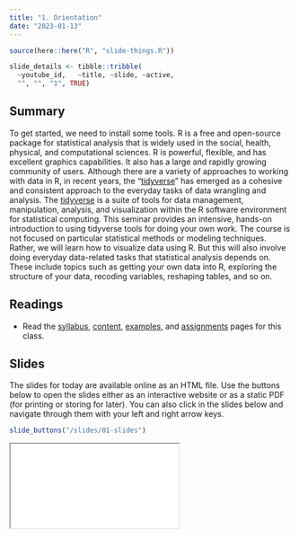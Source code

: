 ```yaml
---
title: "1. Orientation"
date: "2023-01-13"
---
```


```r
source(here::here("R", "slide-things.R"))

slide_details <- tibble::tribble(
  ~youtube_id,   ~title, ~slide, ~active,
  "", "", "1", TRUE)

```

## Summary

To get started, we need to install some tools. R is a free and open-source package for statistical analysis that is widely used in the social, health, physical, and computational sciences. R is powerful, flexible, and has excellent graphics capabilities. It also has a large and rapidly growing community of users. Although there are a variety of approaches to working with data in R, in recent years, the "[tidyverse](https://www.tidyverse.org)" has emerged as a cohesive and consistent approach to the everyday tasks of data wrangling and analysis. The [tidyverse](https://www.tidyverse.org) is a suite of tools for data management, manipulation, analysis, and visualization within the R software environment for statistical computing. This seminar provides an intensive, hands-on introduction to using tidyverse tools for doing your own work. 
The course is not focused on particular statistical methods or modeling techniques. Rather, we will learn how to visualize data using R. But this will also involve doing everyday data-related tasks that statistical analysis depends on. These include topics such as getting your own data into R, exploring the structure of your data, recoding variables, reshaping tables, and so on. 

## Readings

- Read the [syllabus](/syllabus.qmd), [content](/content/index.qmd), [examples](/example/index.qmd), and [assignments](/assignment/index.qmd) pages for this class.

## Slides

The slides for today are available online as an HTML file. Use the buttons below to open the slides either as an interactive website or as a static PDF (for printing or storing for later). You can also click in the slides below and navigate through them with your left and right arrow keys.

```r
slide_buttons("/slides/01-slides")
```

<div>

```{=html}
<iframe class="slide-deck" src="/slides/01-slides.html"></iframe>
```

</div>
